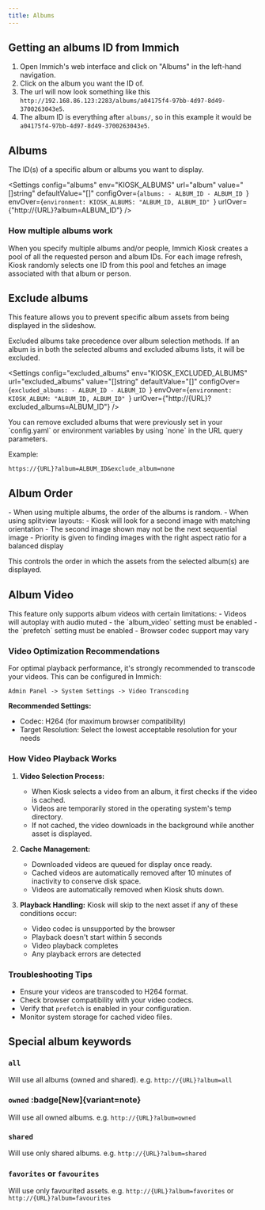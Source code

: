 ```yaml
---
title: Albums
---
```



## Getting an albums ID from Immich
1. Open Immich's web interface and click on "Albums" in the left-hand navigation.
2. Click on the album you want the ID of.
3. The url will now look something like this `http://192.168.86.123:2283/albums/a04175f4-97bb-4d97-8d49-3700263043e5`.
4. The album ID is everything after `albums/`, so in this example it would be `a04175f4-97bb-4d97-8d49-3700263043e5`.

## Albums

The ID(s) of a specific album or albums you want to display.

<Settings
    config="albums"
    env="KIOSK_ALBUMS"
    url="album"
    value="[]string"
    defaultValue="[]"
    configOver={`albums:
    - ALBUM_ID
    - ALBUM_ID
    `}
    envOver={`environment:
    KIOSK_ALBUMS: "ALBUM_ID, ALBUM_ID"
    `}
    urlOver={"http://{URL}?album=ALBUM_ID"}
/>


### How multiple albums work
When you specify multiple albums and/or people, Immich Kiosk creates a pool of all the requested person and album IDs.
For each image refresh, Kiosk randomly selects one ID from this pool and fetches an image associated with that album or person.


## Exclude albums

This feature allows you to prevent specific album assets from being displayed in the slideshow.

<Aside type="note">
Excluded albums take precedence over album selection methods. If an album is in both the selected albums and excluded albums lists, it will be excluded.
</Aside>

<Settings
    config="excluded_albums"
    env="KIOSK_EXCLUDED_ALBUMS"
    url="excluded_albums"
    value="[]string"
    defaultValue="[]"
    configOver={`excluded_albums:
    - ALBUM_ID
    - ALBUM_ID
    `}
    envOver={`environment:
    KIOSK_ALBUM: "ALBUM_ID, ALBUM_ID"
    `}
    urlOver={"http://{URL}?excluded_albums=ALBUM_ID"}
/>

<Aside type="tip">
You can remove excluded albums that were previously set in your `config.yaml` or environment variables by using `none` in the URL query parameters.

Example:
```http
https://{URL}?album=ALBUM_ID&exclude_album=none
```
</Aside>

## Album Order

<Aside type="note">
- When using multiple albums, the order of the albums is random.
- When using splitview layouts:
  - Kiosk will look for a second image with matching orientation
  - The second image shown may not be the next sequential image
  - Priority is given to finding images with the right aspect ratio for a balanced display
</Aside>

This controls the order in which the assets from the selected album(s) are displayed.

<Settings
    config="album_order"
    env="KIOSK_ALBUM_ORDER"
    url="album_order"
    value="random | newest | oldest"
    defaultValue="random"
/>

## Album Video

<Aside type="caution">
This feature only supports album videos with certain limitations:
- Videos will autoplay with audio muted
- the `album_video` setting must be enabled
- the `prefetch` setting must be enabled
- Browser codec support may vary
</Aside>

<Settings
    config="album_video"
    env="KIOSK_ALBUM_VIDEO"
    url="album_video"
    value="bool"
    defaultValue="false"
/>


### Video Optimization Recommendations

For optimal playback performance, it's strongly recommended to transcode your videos. This can be configured in Immich:
```
Admin Panel -> System Settings -> Video Transcoding
```

**Recommended Settings:**
- Codec: H264 (for maximum browser compatibility)
- Target Resolution: Select the lowest acceptable resolution for your needs

### How Video Playback Works

1. **Video Selection Process:**
   - When Kiosk selects a video from an album, it first checks if the video is cached.
   - Videos are temporarily stored in the operating system's temp directory.
   - If not cached, the video downloads in the background while another asset is displayed.

2. **Cache Management:**
   - Downloaded videos are queued for display once ready.
   - Cached videos are automatically removed after 10 minutes of inactivity to conserve disk space.
   - Videos are automatically removed when Kiosk shuts down.

3. **Playback Handling:**
   Kiosk will skip to the next asset if any of these conditions occur:
   - Video codec is unsupported by the browser
   - Playback doesn't start within 5 seconds
   - Video playback completes
   - Any playback errors are detected

### Troubleshooting Tips
- Ensure your videos are transcoded to H264 format.
- Check browser compatibility with your video codecs.
- Verify that `prefetch` is enabled in your configuration.
- Monitor system storage for cached video files.

## Special album keywords

### ` all `
Will use all albums (owned and shared).
e.g. `http://{URL}?album=all`

### ` owned ` :badge[New]{variant=note}
Will use all owned albums.
e.g. `http://{URL}?album=owned`

### ` shared `
Will use only shared albums.
e.g. `http://{URL}?album=shared`

###  ` favorites ` or ` favourites `
Will use only favourited assets.
e.g. `http://{URL}?album=favorites` or `http://{URL}?album=favourites`
